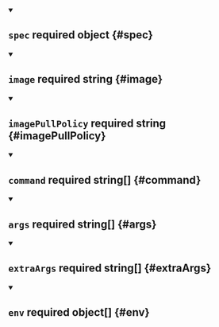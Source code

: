 


<details className="config-field" data-expandable="false" open>
<summary>

## `spec` <span className="config-field-required" data-required="true">required</span> <span className="config-field-type">object</span> <span className="config-field-default"></span> <span className="config-field-enum"></span> {#spec}



</summary>



</details>



<details className="config-field" data-expandable="false" open>
<summary>

## `image` <span className="config-field-required" data-required="true">required</span> <span className="config-field-type">string</span> <span className="config-field-default"></span> <span className="config-field-enum"></span> {#image}



</summary>



</details>



<details className="config-field" data-expandable="false" open>
<summary>

## `imagePullPolicy` <span className="config-field-required" data-required="true">required</span> <span className="config-field-type">string</span> <span className="config-field-default"></span> <span className="config-field-enum"></span> {#imagePullPolicy}



</summary>



</details>



<details className="config-field" data-expandable="false" open>
<summary>

## `command` <span className="config-field-required" data-required="true">required</span> <span className="config-field-type">string[]</span> <span className="config-field-default"></span> <span className="config-field-enum"></span> {#command}



</summary>



</details>



<details className="config-field" data-expandable="false" open>
<summary>

## `args` <span className="config-field-required" data-required="true">required</span> <span className="config-field-type">string[]</span> <span className="config-field-default"></span> <span className="config-field-enum"></span> {#args}



</summary>



</details>



<details className="config-field" data-expandable="false" open>
<summary>

## `extraArgs` <span className="config-field-required" data-required="true">required</span> <span className="config-field-type">string[]</span> <span className="config-field-default"></span> <span className="config-field-enum"></span> {#extraArgs}



</summary>



</details>



<details className="config-field" data-expandable="false" open>
<summary>

## `env` <span className="config-field-required" data-required="true">required</span> <span className="config-field-type">object[]</span> <span className="config-field-default"></span> <span className="config-field-enum"></span> {#env}



</summary>



</details>
